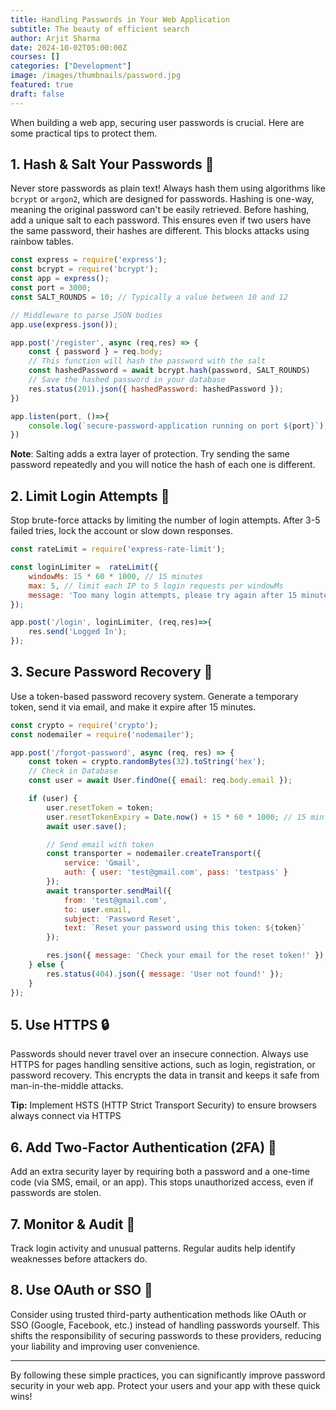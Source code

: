 ```yaml
---
title: Handling Passwords in Your Web Application
subtitle: The beauty of efficient search
author: Arjit Sharma
date: 2024-10-02T05:00:00Z
courses: []
categories: ["Development"]
image: /images/thumbnails/password.jpg
featured: true
draft: false
---
```


When building a web app, securing user passwords is crucial. Here are some practical tips to protect them.

## 1. Hash & Salt Your Passwords 🔑

Never store passwords as plain text! Always hash them using algorithms like `bcrypt` or `argon2`, which are designed for passwords. Hashing is one-way, meaning the original password can't be easily retrieved. Before hashing, add a unique salt to each password. This ensures even if two users have the same password, their hashes are different. This blocks attacks using rainbow tables.

```javascript
const express = require('express');
const bcrypt = require('bcrypt');
const app = express();
const port = 3000;
const SALT_ROUNDS = 10; // Typically a value between 10 and 12

// Middleware to parse JSON bodies
app.use(express.json());

app.post('/register', async (req,res) => {
    const { password } = req.body;
    // This function will hash the password with the salt
    const hashedPassword = await bcrypt.hash(password, SALT_ROUNDS)
    // Save the hashed password in your database
    res.status(201).json({ hashedPassword: hashedPassword });  
})

app.listen(port, ()=>{
    console.log(`secure-password-application running on port ${port}`);
})
```
**Note**: Salting adds a extra layer of protection. Try sending the same password repeatedly and you will notice the hash of each one is different.


## 2. Limit Login Attempts 🚫

Stop brute-force attacks by limiting the number of login attempts. After 3-5 failed tries, lock the account or slow down responses.

```javascript
const rateLimit = require('express-rate-limit'); 

const loginLimiter =  rateLimit({
    windowMs: 15 * 60 * 1000, // 15 minutes
    max: 5, // limit each IP to 5 login requests per windowMs
    message: 'Too many login attempts, please try again after 15 minutes.'
});

app.post('/login', loginLimiter, (req,res)=>{
    res.send('Logged In');
});

```


## 3. Secure Password Recovery 🔄

Use a token-based password recovery system. Generate a temporary token, send it via email, and make it expire after 15 minutes.

```javascript
const crypto = require('crypto'); 
const nodemailer = require('nodemailer');

app.post('/forgot-password', async (req, res) => {
    const token = crypto.randomBytes(32).toString('hex');
    // Check in Database
    const user = await User.findOne({ email: req.body.email });

    if (user) {
        user.resetToken = token;
        user.resetTokenExpiry = Date.now() + 15 * 60 * 1000; // 15 min expiry
        await user.save();

        // Send email with token
        const transporter = nodemailer.createTransport({
            service: 'Gmail',
            auth: { user: 'test@gmail.com', pass: 'testpass' }
        });
        await transporter.sendMail({
            from: 'test@gmail.com', 
            to: user.email,
            subject: 'Password Reset',
            text: `Reset your password using this token: ${token}`
        });

        res.json({ message: 'Check your email for the reset token!' });
    } else {
        res.status(404).json({ message: 'User not found!' });
    }
});

```


## 5. Use HTTPS 🔒

Passwords should never travel over an insecure connection. Always use HTTPS for pages handling sensitive actions, such as login, registration, or password recovery. This encrypts the data in transit and keeps it safe from man-in-the-middle attacks.

**Tip:** Implement HSTS (HTTP Strict Transport Security) to ensure browsers always connect via HTTPS

## 6. Add Two-Factor Authentication (2FA) 🔑

Add an extra security layer by requiring both a password and a one-time code (via SMS, email, or an app). This stops unauthorized access, even if passwords are stolen.


## 7. Monitor & Audit 👀

Track login activity and unusual patterns. Regular audits help identify weaknesses before attackers do.


## 8. Use OAuth or SSO 🔗

Consider using trusted third-party authentication methods like OAuth or SSO (Google, Facebook, etc.) instead of handling passwords yourself. This shifts the responsibility of securing passwords to these providers, reducing your liability and improving user convenience.

---

By following these simple practices, you can significantly improve password security in your web app. Protect your users and your app with these quick wins!
